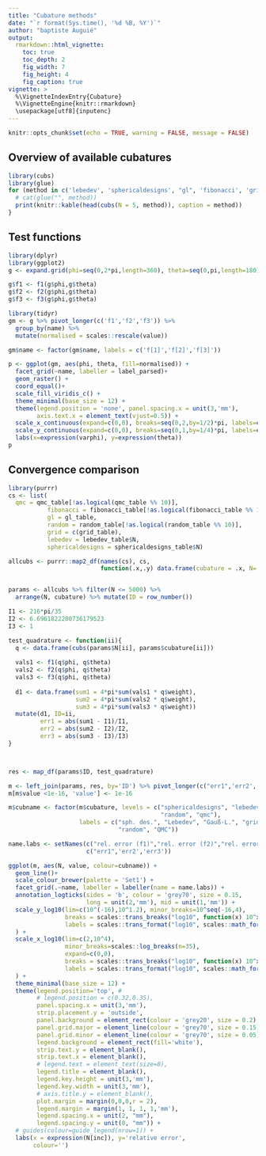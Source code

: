 ```yaml
---
title: "Cubature methods"
date: "`r format(Sys.time(), '%d %B, %Y')`"
author: "baptiste Auguié"
output:
  rmarkdown::html_vignette:
    toc: true
    toc_depth: 2
    fig_width: 7
    fig_height: 4
    fig_caption: true
vignette: >
  %\VignetteIndexEntry{Cubature}
  %\VignetteEngine{knitr::rmarkdown}
  \usepackage[utf8]{inputenc}
---
```



```r
knitr::opts_chunk$set(echo = TRUE, warning = FALSE, message = FALSE)
```

## Overview of available cubatures

```r
library(cubs)
library(glue)
for (method in c('lebedev', 'sphericaldesigns', "gl", 'fibonacci', 'grid', "qmc", "random")){
  # cat(glue("", method))
  print(knitr::kable(head(cubs(N = 5, method)), caption = method))
}
```

## Test functions

```r
library(dplyr)
library(ggplot2)
g <- expand.grid(phi=seq(0,2*pi,length=360), theta=seq(0,pi,length=180))

g$f1 <- f1(g$phi,g$theta)
g$f2 <- f2(g$phi,g$theta)
g$f3 <- f3(g$phi,g$theta)

library(tidyr)
gm <- g %>% pivot_longer(c('f1','f2','f3')) %>% 
  group_by(name) %>% 
  mutate(normalised = scales::rescale(value))

gm$name <- factor(gm$name, labels = c('f[1]','f[2]','f[3]'))

p <- ggplot(gm, aes(phi, theta, fill=normalised)) +
  facet_grid(~name, labeller = label_parsed)+
  geom_raster() +
  coord_equal()+
  scale_fill_viridis_c() +
  theme_minimal(base_size = 12) +
  theme(legend.position = 'none', panel.spacing.x = unit(3,'mm'),
        axis.text.x = element_text(vjust=0.5)) +
  scale_x_continuous(expand=c(0,0), breaks=seq(0,2,by=1/2)*pi, labels=expression(0,pi/2,pi,3*pi/2,2*pi)) +
  scale_y_continuous(expand=c(0,0), breaks=seq(0,1,by=1/4)*pi, labels=expression(0,pi/4,pi/2,3*pi/4,pi)) +
  labs(x=expression(varphi), y=expression(theta))
p
```

## Convergence comparison


```r
library(purrr)
cs <- list(
  qmc = qmc_table[!as.logical(qmc_table %% 10)],
           fibonacci = fibonacci_table[!as.logical(fibonacci_table %% 10)],
           gl = gl_table,
           random = random_table[!as.logical(random_table %% 10)],
           grid = c(grid_table),
           lebedev = lebedev_table$N,
           sphericaldesigns = sphericaldesigns_table$N)

allcubs <- purrr::map2_df(names(cs), cs, 
                          function(.x,.y) data.frame(cubature = .x, N=.y, stringsAsFactors = FALSE))


params <- allcubs %>% filter(N <= 5000) %>% 
  arrange(N, cubature) %>% mutate(ID = row_number())

```

```r
I1 <- 216*pi/35
I2 <- 6.6961822200736179523
I3 <- 1

test_quadrature <- function(ii){  
  q <- data.frame(cubs(params$N[ii], params$cubature[ii]))
  
  vals1 <- f1(q$phi, q$theta) 
  vals2 <- f2(q$phi, q$theta) 
  vals3 <- f3(q$phi, q$theta) 
  
  d1 <- data.frame(sum1 = 4*pi*sum(vals1 * q$weight),
                   sum2 = 4*pi*sum(vals2 * q$weight),
                   sum3 = 4*pi*sum(vals3 * q$weight))
  mutate(d1, ID=ii,
         err1 = abs(sum1 - I1)/I1,
         err2 = abs(sum2 - I2)/I2,
         err3 = abs(sum3 - I3)/I3)
}



res <- map_df(params$ID, test_quadrature)

m <- left_join(params, res, by='ID') %>% pivot_longer(c("err1",'err2','err3'))
m[m$value <1e-16, 'value'] <- 1e-16

m$cubname <- factor(m$cubature, levels = c("sphericaldesigns", "lebedev", "gl", "grid", "fibonacci", 
                                           "random", "qmc"),
                    labels = c("sph. des.", "Lebedev", "Gauß-L.", "grid", "Fibonacci", 
                               "random", "QMC"))

name.labs <- setNames(c("rel. error (f1)","rel. error (f2)","rel. error (f3)"), 
                      c("err1",'err2','err3'))

ggplot(m, aes(N, value, colour=cubname)) +
  geom_line()+
  scale_colour_brewer(palette = 'Set1') +
  facet_grid(.~name, labeller = labeller(name = name.labs)) +
  annotation_logticks(sides = 'b', colour = 'grey70', size = 0.15,
                      long = unit(2,'mm'), mid = unit(1,'mm')) +
  scale_y_log10(lim=c(10^(-16),10^1.2), minor_breaks=10^seq(-16,4),
                breaks = scales::trans_breaks("log10", function(x) 10^x),
                labels = scales::trans_format("log10", scales::math_format(10^.x))
  ) +
  scale_x_log10(lim=c(2,10^4),
                minor_breaks=scales::log_breaks(n=35),
                expand=c(0,0),
                breaks = scales::trans_breaks("log10", function(x) 10^x),
                labels = scales::trans_format("log10", scales::math_format(10^.x))
  ) +
  theme_minimal(base_size = 12) +
  theme(legend.position='top', #
        # legend.position = c(0.32,0.35),
        panel.spacing.x = unit(3,'mm'),
        strip.placement.y = 'outside',
        panel.background = element_rect(colour = 'grey20', size = 0.2),
        panel.grid.major = element_line(colour = 'grey70', size = 0.15),
        panel.grid.minor = element_line(colour = 'grey70', size = 0.05),
        legend.background = element_rect(fill='white'), 
        strip.text.y = element_blank(),
        strip.text.x = element_blank(),
        # legend.text = element_text(size=8),
        legend.title = element_blank(),
        legend.key.height = unit(3,'mm'),
        legend.key.width = unit(3,'mm'),
        # axis.title.y = element_blank(),
        plot.margin = margin(0,0,0,r = 2),
        legend.margin = margin(1, 1, 1, 1,'mm'),
        legend.spacing.x = unit(2, "mm"),
        legend.spacing.y = unit(0, "mm")) +
  # guides(colour=guide_legend(nrow=1)) +
  labs(x = expression(N[inc]), y='relative error',
       colour='')
```
